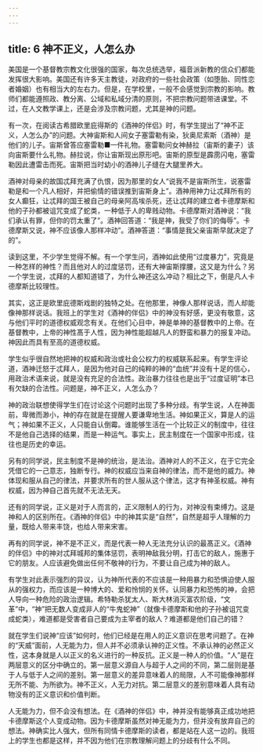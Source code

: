 ```yaml
---
---
---
```

title: 6 神不正义，人怎么办
---



美国是一个基督教宗教文化很强的国家，每次总统选举，福音派新教的信众们都能发挥很大影响。美国还有许多天主教徒，对政府的一些社会政策（如堕胎、同性恋者婚姻）也有相当大的左右力。但是，在学校里，一般不会感觉到宗教的影响。教师们都能遵照政、教分离、公域和私域分清的原则，不把宗教问题带进课堂。不过，在人文教学课上，还是会涉及宗教问题，尤其是神的问题。

有一次，在阅读古希腊欧里庇得斯的《酒神的伴侣》时，有学生提出了“神不正义，人怎么办”的问题。大神宙斯和人间女子塞雷勒有染，狄奥尼索斯（酒神）是他们的儿子。宙斯曾答应塞雷勒■一件礼物。塞雷勒问女神赫拉（宙斯的妻子）该向宙斯要什么礼物。赫拉说，你让宙斯现出原形吧。宙斯的原型是霹雳闪电，塞雷勒因此遭雷击而死。宙斯把当时幼小的酒神儿子缝在大腿里养大。

酒神对母亲的故国忒拜充满了仇恨，因为那里的女人“说我不是宙斯所生，说塞雷勒是和一个凡人相好，并把偷情的错误推到宙斯身上”。酒神用神力让忒拜所有的女人癫狂，让忒拜的国王被自己的母亲阿高埃杀死，还让忒拜的建立者卡德摩斯和他的子孙都被诅咒变成了蛇类，一种低于人的卑贱动物。卡德摩斯对酒神说：“我们承认有罪，但你的罚太重了”。酒神回答道：“我是神，我受了你们的侮辱”。卡德摩斯又说，神不应该像人那样冲动”。酒神答道：“事情是我父亲宙斯早就决定了的”。

读到这里，不少学生觉得不解。有一个学生问，酒神如此使用“过度暴力”，究竟是一种怎样的神性？而且他对人的过度惩罚，还有大神宙斯撑腰，这又是为什么？另一个学生说，忒拜的人都知道错了，为什么神还这么冲动？相比之下，倒是凡人卡德摩斯比较理性。

其实，这正是欧里庇德斯戏剧的独特之处。在他那里，神像人那样说话，而人却能像神那样说话。我班上的学生对《酒神的伴侣》中的神没有好感，更没有敬意，这与他们平时的道德权威观念有关。在他们心目中，神是单神的基督教中的上帝。在基督教中，上帝的神性髙于人性，因为神性能超越凡人的野蛮和暴力的报复冲动。神因此而具有至高的道德权威。

学生似乎很自然地把神的权威和政治或社会公权力的权威联系起来。有学生评论道，酒神迁怒于忒拜人，是因为他对自己的纯粹的神的“血统”并没有十足的信心，用政治术语来说，就是没有充足的合法性。政治暴力往往也是出于“过度证明”本已有欠缺的合法性。问题是，神不正义，人怎么办？

神的政治联想使得学生们在讨论这个问题时出现了多种分歧。有学生说，人在神面前，卑微而渺小，神的存在就是在提醒人要谦卑地生活。神如果正义，算是人的运气；神如果不正义，人只能自认倒霉。谁能够生活在一个比较正义的制度中，往往不是他自己选择的结果，而是一种运气。事实上，民主制度在一个国家中形成，往往也是历史的幸运。

另有的同学说，民主制度不是神的统治，是法治。酒神对人的不正义，在于它完全凭借它的一己意志，独断专行。神的权威应当来自神的律法，而不是他的威力。神体现和服从自己的律法，并要求所有的世人服从这个律法，这才有神圣权威。神有权威，因为神自己首先就不无法无天。

还有的同学说，正义是对于人而言的，正义限制人的行为，对神没有束缚力。这是神和人的区别所在。《酒神的伴侣》中的神其实是“自然”，自然是超乎人理解的力量，既给人带来丰饶，也给人带来宋害。

再有的同学说，神不是不正义，而是代表一种人无法充分认识的最髙正义。《酒神的伴侣》中的神对忒拜城邦的集体惩罚，表明神敌我分明，打击它的敌人，施惠于它的朋友。人应该避免做出任何不敬神的行为，不要让自己成为神的敌人。

有学生对此表示强烈的异议，认为神所代表的不应该是一种用暴力和恐惧迫使人服从的强权力，而应该是一种博大的、爱和怜悯的关怀。认同暴力和恐怖的神，会把人导向一种危险的政治逻辑。希特勒杀犹太人、斯大林消灭富农阶级，“文革”中，“神”把无数人变成非人的“牛鬼蛇神”（就像卡德摩斯和他的子孙被诅咒变成蛇类），难道都是受害者自己要成为主宰者的敌人？难道都是他们自己的错？

就在学生们说神“应该”如何时，他们已经是在用人的正义意识在思考问题了。在神的“天威”面前，人无能为力，但人并不必须承认神的正义性。不承认神的必然正义性，这本身就是人以正义的名义进行的一种反抗。正义是一种人的价值。“人”是在两层意义的区分中确立的。第一层意义源自人与超于人之间的不同，第二层则是基于人与低于人之间的差别。第一层意义的差异意味着人的局限，人不可能像神那样无所不能、为所欲为。神不正义，人无力对抗。第二层意义的差别意味着人具有动物没有的正义意识和价值判断。

人无能为力，但不会没有想法。在《酒神的伴侣》中，神并没有能够真正成功地把卡德摩斯这个人变成动物。因为卡德摩斯虽然对神无能为力，但并没有放弃自己的想法。神确实比人强大，但所有同情卡德摩斯的读者，都是站在人这一边的。我班上的学生也都是这样，并不因为他们在宗教理解问题上的分歧有什么不同。